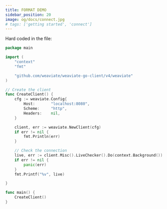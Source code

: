 ```yaml
---
title: FORMAT DEMO
sidebar_position: 20
image: og/docs/connect.jpg
# tags: ['getting started', 'connect']
---
```





<Tabs groupId="languages">
<TabItem value="go" label="GoFormat">
   <FilteredTextBlock
     text={GoCode}
     startMarker="// START LocalNoAuth"
     endMarker="// END LocalNoAuth"
     language="go"
   />
</TabItem>
<TabItem value="go-js" label="JsFormat">
   <FilteredTextBlock
     text={GoCode}
     startMarker="// START LocalNoAuth"
     endMarker="// END LocalNoAuth"
     language="js"
   />
</TabItem>
<TabItem value="go-py" label="PyFormat">
   <FilteredTextBlock
     text={GoCode}
     startMarker="// START LocalNoAuth"
     endMarker="// END LocalNoAuth"
     language="py"
   />
</TabItem>
<TabItem value="go-java" label="JavaFormat">
   <FilteredTextBlock
     text={GoCode}
     startMarker="// START LocalNoAuth"
     endMarker="// END LocalNoAuth"
     language="java"
   />
</TabItem>
</Tabs>

Hard coded in the file:

```go
package main

import (
	"context"
	"fmt"

	"github.com/weaviate/weaviate-go-client/v4/weaviate"
)

// Create the client
func CreateClient() {
	cfg := weaviate.Config{
		Host:       "localhost:8080",
		Scheme:     "http",
        Headers:    nil,
	}

	client, err := weaviate.NewClient(cfg)
	if err != nil {
		fmt.Println(err)
	}

	// Check the connection
	live, err := client.Misc().LiveChecker().Do(context.Background())
	if err != nil {
		panic(err)
	}
	fmt.Printf("%v", live)

}

func main() {
	CreateClient()
}
```